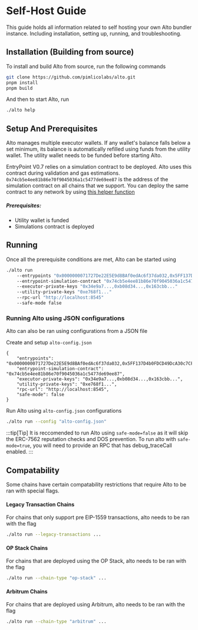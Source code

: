 # Self-Host Guide

This guide holds all information related to self hosting your own Alto bundler instance. Including installation, setting up, running, and troubleshooting.

## Installation (Building from source)

To install and build Alto from source, run the following commands

```bash
git clone https://github.com/pimlicolabs/alto.git
pnpm install
pnpm build
```

And then to start Alto, run

```bash
./alto help
```

## Setup And Prerequisites

Alto manages multiple executor wallets. If any wallet's balance falls below a set minimum, its balance is automatically refilled using funds from the utility wallet. The utility wallet needs to be funded before starting Alto.

EntryPoint V0.7 relies on a simulation contract to be deployed. Alto uses this contract during validation and gas estimations. `0x74cb5e4ee81b86e70f9045036a1c5477de69ee87` is the address of the simulation contract on all chains that we support. You can deploy the same contract to any network by using [this helper function](https://gist.github.com/mouseless-eth/9221f12542553250252f3dbc22b5e1c1)

##### Prerequisites:

- Utility wallet is funded
- Simulations contract is deployed

## Running

Once all the prerequisite conditions are met, Alto can be started using

```bash
./alto run
    --entrypoints "0x0000000071727De22E5E9d8BAf0edAc6f37da032,0x5FF137D4b0FDCD49DcA30c7CF57E578a026d2789"
    --entrypoint-simulation-contract "0x74cb5e4ee81b86e70f9045036a1c5477de69ee87"
    --executor-private-keys "0x34e9a7...,0xb08d34...,0x163cbb..."
    --utility-private-keys "0xe768f1..."
    --rpc-url "http://localhost:8545"
    --safe-mode false
```

### Running Alto using JSON configurations

Alto can also be ran using configurations from a JSON file

Create and setup `alto-config.json`

```
{
    "entrypoints": "0x0000000071727De22E5E9d8BAf0edAc6f37da032,0x5FF137D4b0FDCD49DcA30c7CF57E578a026d2789",
    "entrypoint-simulation-contract": "0x74cb5e4ee81b86e70f9045036a1c5477de69ee87",
    "executor-private-keys": "0x34e9a7...,0xb08d34...,0x163cbb...",
    "utility-private-keys": "0xe768f1...",
    "rpc-url": "http://localhost:8545",
    "safe-mode": false
}
```

Run Alto using `alto-config.json` configurations

```bash
./alto run --config "alto-config.json"
```

:::tip[Tip]
It is reccomended to run Alto using `safe-mode=false` as it will skip the ERC-7562 reputation checks and DOS prevention. To run alto with `safe-mode=true`, you will need to provide an RPC that has debug_traceCall enabled.
:::

## Compatability

Some chains have certain compatability restrictions that require Alto to be ran with special flags.

#### Legacy Transaction Chains
For chains that only support pre EIP-1559 transactions, alto needs to be ran with the flag

```bash
./alto run --legacy-transactions ...
```

#### OP Stack Chains
For chains that are deployed using the OP Stack, alto needs to be ran with the flag

```bash
./alto run --chain-type "op-stack" ...
```

#### Arbitrum Chains
For chains that are deployed using Arbitrum, alto needs to be ran with the flag

```bash
./alto run --chain-type "arbitrum" ...
```
